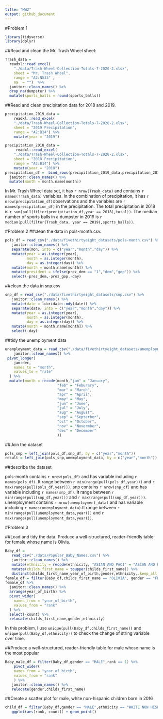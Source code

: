 ```yaml
---
title: "HW2"
output: github_document
---
```


#Problem 1
```r
library(tidyverse)
library(dplyr)
```

##Read and clean the Mr. Trash Wheel sheet:

```r
Trash_data = 
  readxl::read_excel(
    "./data/Trash-Wheel-Collection-Totals-7-2020-2.xlsx",
    sheet = "Mr. Trash Wheel",
    range = "A2:N533" ,
    na  = "")  %>%
  janitor::clean_names() %>%
  drop_na(dumpster) %>%
  mutate(sports_balls = round(sports_balls))
```
##Read and clean precipitation data for 2018 and 2019. 

```r
precipitation_2019_data = 
    readxl::read_excel(
    "./data/Trash-Wheel-Collection-Totals-7-2020-2.xlsx",
    sheet = "2019 Precipitation",
    range = "A2:B14") %>%
    mutate(year = "2019")

precipitation_2018_data =
     readxl::read_excel(
    "./data/Trash-Wheel-Collection-Totals-7-2020-2.xlsx",
    sheet = "2018 Precipitation",
    range = "A2:B14") %>%
    mutate(year = "2018")
precipitation_df =  bind_rows(precipitation_2019_data,precipitation_2018_data) %>%
  janitor::clean_names() %>%
  mutate(month = month.name[month])

```
 
In Mr. Trash Wheel data set, it has `r nrow(Trash_data)` and contains `r names(Trash_data)` variables. In the combination of precipitation, it has `r nrow(precipitation_df)`observations and the variables are `r names(precipitation_df)` in the precipitation. 
The total precipitation in 2018 is `r sum(pull(filter(precipitation_df,year == 2018),total))`.
The median number of sports balls in a dumpster in 2019 is `r median(pull(filter(Trash_data, year == 2019),sports_balls))`.


#Problem 2
##clean the data in pols-month.csv.

```r
pols_df = read_csv("./data/fivethirtyeight_datasets/pols-month.csv") %>%
   janitor::clean_names() %>%
   separate(mon, into = c("year","month","day")) %>%
   mutate(year = as.integer(year),
          month = as.integer(month),
          day = as.integer(day)) %>%
   mutate(month = month.name[month]) %>%
   mutate(president = ifelse(prez_dem == "1","dem","gop")) %>%
   select(-prez_dem,-prez_gop,-day)
```
##clean the data in snp.csv

```r
snp_df = read_csv("./data/fivethirtyeight_datasets/snp.csv") %>%
   janitor::clean_names() %>%   
   mutate(date = lubridate::mdy(date)) %>%
   separate(date, into = c("year","month","day")) %>%
   mutate(year = as.integer(year),
          month = as.integer(month),
          day = as.integer(day)) %>%
   mutate(month = month.name[month]) %>%
   select(-day)
```
##tidy the unemployment data

```r
unemployment_data = read_csv("./data/fivethirtyeight_datasets/unemployment.csv") %>%
    janitor::clean_names() %>%
 pivot_longer(
    jan:dec,
    names_to = "month",
    values_to = "rate"
  ) %>%
  mutate(month = recode(month,"jan" = "January", 
                        "feb" = "Feburary",
                        "mar" = "March",
                        "apr" = "April",
                        "may" = "May",
                        "jun" = "June",
                        "jul" = "July",
                        "aug" = "August",
                        "sep" = "Septerber",
                        "oct" = "October",
                        "nov" = "Novermber",
                        "dec" = "December"
                        )) 
```

##Join the dataset

```r
pols_snp = left_join(pols_df,snp_df, by = c("year","month"))
result = left_join(pols_snp,unemployment_data, by = c("year","month"))
```
##describe the dataset

pols-month contains `r nrow(pols_df)` and has variable including `r names(pols_df)`. It range between `r min(range(pull(pols_df,year)))` and `r max(range(pull(pols_df,year)))`.
snp contains `r nrow(snp_df)` and has variable including `r names(snp_df)`. It range between 
`r min(range(pull(snp_df,year)))` and `r max(range(pull(snp_df,year)))`.
unemployment contains `r nrow(unemployment_data)` and has variable including `r names(unemployment_data)`.It range between `r min(range(pull(unemployment_data,year)))` and `r max(range(pull(unemployment_data,year)))`.

#Problem 3

##Load and tidy the data. Produce a well-structured, reader-friendly table for female whose name is Olivia.

```r
Baby_df = 
   read_csv("./data/Popular_Baby_Names.csv") %>%
   janitor::clean_names() %>%   
   mutate(ethnicity = recode(ethnicity, "ASIAN AND PACI" = "ASIAN AND PACIFIC ISLANDER","WHITE NON HISP" = "WHITE NON HISPANIC", "BLACK NON HISP" = "BLACK NON HISPANIC")) %>%
   mutate(childs_first_name = toupper(childs_first_name)) %>%
   distinct(childs_first_name,year_of_birth,gender,ethnicity,.keep_all = TRUE) 
female_df = filter(Baby_df,childs_first_name == "OLIVIA", gender == "FEMALE") 
female_df %>%
  janitor::clean_names() %>%
  arrange(year_of_birth) %>%
  pivot_wider(
    names_from = "year_of_birth",
    values_from = "rank"
  ) %>%
  select(-count) %>%
  relocate(childs_first_name,gender,ethnicity)
```
In this problem, I use `unique(pull(Baby_df,childs_first_name))` and ` unique(pull(Baby_df,ethnicity))` to check the change of string variable over time.


##Produce a well-structured, reader-friendly table for male whose name is the most popular
```r
Baby_male_df = filter(Baby_df,gender == "MALE",rank == 1) %>%
    pivot_wider(
    names_from = "year_of_birth",
    values_from = "rank"
    ) %>%
   janitor::clean_names() %>%
   relocate(gender,childs_first_name)
```
##Create a scatter plot for male, white non-hispanic children born in 2016
```r
child_df = filter(Baby_df,gender == "MALE",ethnicity == "WHITE NON HISPANIC", year_of_birth == 2016) %>%
   ggplot(aes(rank, count)) + geom_point()
```









 



